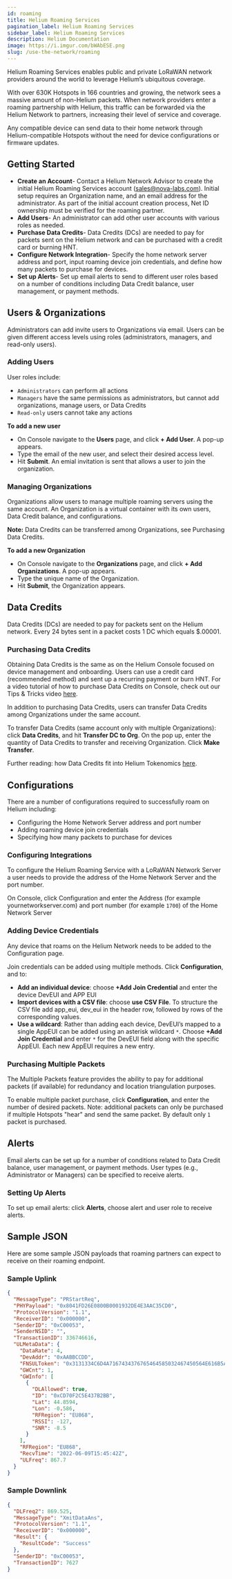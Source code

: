 ```yaml
---
id: roaming
title: Helium Roaming Services
pagination_label: Helium Roaming Services
sidebar_label: Helium Roaming Services
description: Helium Documentation
image: https://i.imgur.com/bWAbESE.png
slug: /use-the-network/roaming
---
```



Helium Roaming Services enables public and private LoRaWAN network providers around the world to
leverage Helium’s ubiquitous coverage.

With over 630K Hotspots in 166 countries and growing, the network sees a massive amount of
non-Helium packets. When network providers enter a roaming partnership with Helium, this traffic can
be forwarded via the Helium Network to partners, increasing their level of service and coverage.

Any compatible device can send data to their home network through Helium-compatible Hotspots without
the need for device configurations or firmware updates.

## Getting Started

- **Create an Account**- Contact a Helium Network Advisor to create the initial Helium Roaming
  Services account (sales@nova-labs.com). Initial setup requires an Organization name, and an email
  address for the administrator. As part of the initial account creation process, Net ID ownership
  must be verified for the roaming partner.
- **Add Users**- An administrator can add other user accounts with various roles as needed.
- **Purchase Data Credits**- Data Credits (DCs) are needed to pay for packets sent on the Helium
  network and can be purchased with a credit card or burning HNT.
- **Configure Network Integration**- Specify the home network server address and port, input roaming
  device join credentials, and define how many packets to purchase for devices.
- **Set up Alerts**- Set up email alerts to send to different user roles based on a number of
  conditions including Data Credit balance, user management, or payment methods.

## Users & Organizations

Administrators can add invite users to Organizations via email. Users can be given different access
levels using roles (administrators, managers, and read-only users).

### Adding Users

User roles include:

- `Administrators` can perform all actions
- `Managers` have the same permissions as administrators, but cannot add organizations, manage
  users, or Data Credits
- `Read-only` users cannot take any actions

**To add a new user**

- On Console navigate to the **Users** page, and click **+ Add User**. A pop-up appears.
- Type the email of the new user, and select their desired access level.
- Hit **Submit**. An emial invitation is sent that allows a user to join the organization.

### Managing Organizations

Organizations allow users to manage multiple roaming servers using the same account. An Organization
is a virtual container with its own users, Data Credit balance, and configurations.

**Note:** Data Credits can be transferred among Organizations, see Purchasing Data Credits.

**To add a new Organization**

- On Console navigate to the **Organizations** page, and click **+ Add Organizations**. A pop-up
  appears.
- Type the unique name of the Organization.
- Hit **Submit**, the Organization appears.

## Data Credits

Data Credits (DCs) are needed to pay for packets sent on the Helium network. Every 24 bytes sent in
a packet costs 1 DC which equals $.00001.

### Purchasing Data Credits

Obtaining Data Credits is the same as on the Helium Console focused on device management and
onboarding. Users can use a credit card (recommended method) and sent up a recurring payment or burn
HNT. For a video tutorial of how to purchase Data Credits on Console, check out our Tips & Tricks
video [here](https://youtu.be/jyMGLymuOCE).

In addition to purchasing Data Credits, users can transfer Data Credits among Organizations under
the same account.

To transfer Data Credits (same account only with multiple Organizations): click **Data Credits**,
and hit **Transfer DC to Org**. On the pop up, enter the quantity of Data Credits to transfer and
receiving Organization. Click **Make Transfer**.

Further reading: how Data Credits fit into Helium Tokenomics
[here](/helium-tokens/hnt/#data-credits-and-burn-and-mint-economics).

## Configurations

There are a number of configurations required to successfully roam on Helium including:

- Configuring the Home Network Server address and port number
- Adding roaming device join credentials
- Specifying how many packets to purchase for devices

### Configuring Integrations

To configure the Helium Roaming Service with a LoRaWAN Network Server a user needs to provide the
address of the Home Network Server and the port number.

On Console, click Configuration and enter the Address (for example yournetworkserver.com) and port
number (for example `1700`) of the Home Network Server

### Adding Device Credentials

Any device that roams on the Helium Network needs to be added to the Configuration page.

Join credentials can be added using multiple methods. Click **Configuration**, and to:

- **Add an individual device**: choose **+Add Join Credential** and enter the device DevEUI and APP
  EUI
- **Import devices with a CSV file**: choose **use CSV File**. To structure the CSV file add
  app_eui, dev_eui in the header row, followed by rows of the corresponding values.
- **Use a wildcard**: Rather than adding each device, DevEUI’s mapped to a single AppEUI can be
  added using an asterisk wildcard `*`. Choose **+Add Join Credential** and enter `*` for the DevEUI
  field along with the specific AppEUI. Each new AppEUI requires a new entry.

### Purchasing Multiple Packets

The Multiple Packets feature provides the ability to pay for additional packets (if available) for
redundancy and location triangulation purposes.

To enable multiple packet purchase, click **Configuration**, and enter the number of desired
packets. Note: additional packets can only be purchased if multiple Hotspots "hear" and send the
same packet. By default only `1` packet is purchased.

## Alerts

Email alerts can be set up for a number of conditions related to Data Credit balance, user
management, or payment methods. User types (e.g., Administrator or Managers) can be specified to
receive alerts.

### Setting Up Alerts

To set up email alerts: click **Alerts**, choose alert and user role to receive alerts.

## Sample JSON

Here are some sample JSON payloads that roaming partners can expect to receive on their roaming
endpoint.

### Sample Uplink

```json
{
  "MessageType": "PRStartReq",
  "PHYPayload": "0x8041FD26E0800B0001932DE4E3AAC35CD0",
  "ProtocolVersion": "1.1",
  "ReceiverID": "0x000000",
  "SenderID": "0xC00053",
  "SenderNSID": "",
  "TransactionID": 336746616,
  "ULMetaData": {
    "DataRate": 4,
    "DevAddr": "0xAABBCCDD",
    "FNSULToken": "0x3131334C6D4A7167434376765464585032467450564E616B5A5871576A7A6E4A6F76715863665A69664D745046796A666463623A45553836383A353838313637383235",
    "GWCnt": 1,
    "GWInfo": [
      {
        "DLAllowed": true,
        "ID": "0xCD70F2C5E437B2BB",
        "Lat": 44.8594,
        "Lon": -0.586,
        "RFRegion": "EU868",
        "RSSI": -127,
        "SNR": -8.5
      }
    ],
    "RFRegion": "EU868",
    "RecvTime": "2022-06-09T15:45:42Z",
    "ULFreq": 867.7
  }
}
```

### Sample Downlink

```json
{
  "DLFreq2": 869.525,
  "MessageType": "XmitDataAns",
  "ProtocolVersion": "1.1",
  "ReceiverID": "0x000000",
  "Result": {
    "ResultCode": "Success"
  },
  "SenderID": "0xC00053",
  "TransactionID": 7627
}
```
